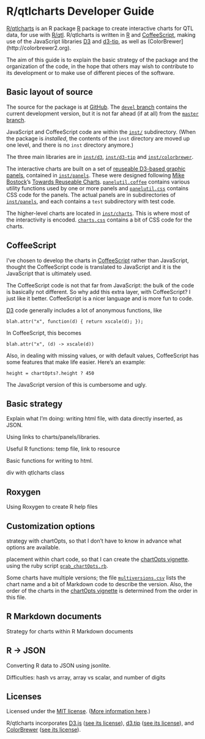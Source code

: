%\VignetteEngine{knitr::knitr}
%\VignetteIndexEntry{R/qtlcharts Developer Guide}

# R/qtlcharts Developer Guide

[R/qtlcharts](http://kbroman.github.io/qtlcharts) is an R package 
[R](http://www.r-project.org) package to create interactive charts for
QTL data, for use with [R/qtl](http://www.rqtl.org). 
R/qtlcharts is written in
[R](http://www.r-project.org) and
[CoffeeScript](http://coffeescript.org), making use of the JavaScript
libraries [D3](http://d3js.org) and
[d3-tip](https://github.com/caged/d3-tip), as well as
(ColorBrewer](http://colorbrewer2.org).

The aim of this guide is to explain the basic strategy of the package
and the organization of the code, in the hope that others may wish to
contribute to its development or to make use of different pieces of
the software.

## Basic layout of source

The source for the package is at
[GitHub](http://github.com/kbroman/qtlcharts).  The
[`devel` branch](https://github.com/kbroman/qtlcharts/tree/devel)
contains the current development version, but it is not far ahead (if
at all) from the
[`master` branch](https://github.com/kbroman/qtlcharts/tree/master).

JavaScript and CoffeeScript code are within the
[`inst/`](https://github.com/kbroman/qtlcharts/tree/master/inst)
subdirectory. (When the package is _installed_, the contents of the
`inst` directory are moved up one level, and there is no `inst`
directory anymore.)

The three main libraries are in
[`inst/d3`](https://github.com/kbroman/qtlcharts/tree/master/inst/d3),
[`inst/d3-tip`](https://github.com/kbroman/qtlcharts/tree/master/inst/d3-tip)
and
[`inst/colorbrewer`](https://github.com/kbroman/qtlcharts/tree/master/inst/colorbrewer).

The interactive charts are built on a set of
[reuseable D3-based graphic panels](http://kbroman.github.io/qtlcharts/pages/panels.html),
contained in
[`inst/panels`](https://github.com/kbroman/qtlcharts/tree/master/inst/panels).
These were designed following
[Mike Bostock](http://bost.ocks.org/mike)'s
[Towards Reuseable Charts](http://bost.ocks.org/mike/chart/).
[`panelutil.coffee`](https://github.com/kbroman/qtlcharts/tree/master/inst/panels/panelutil.coffee)
contains various utility functions used by one or more panels and
[`panelutil.css`](https://github.com/kbroman/qtlcharts/tree/master/inst/panels/panelutil.css)
contains CSS code for the panels. The actual panels are in
subdirectories of
[`inst/panels`](https://github.com/kbroman/qtlcharts/tree/master/inst/panels),
and each contains a `test` subdirectory with test code.

The higher-level charts are located in
[`inst/charts`](https://github.com/kbroman/qtlcharts/tree/master/inst/charts). 
This is where most of the interactivity is encoded.
[`charts.css`](https://github.com/kbroman/qtlcharts/blob/master/inst/charts/charts.css)
contains a bit of CSS code for the charts.


## CoffeeScript

I've chosen to develop the charts in
[CoffeeScript](http://coffeescript.org) rather than JavaScript,
thought the CoffeeScript code is translated to JavaScript and it is
the JavaScript that is ultimately used.

The CoffeeScript code is not that far from JavaScript: the bulk of the
code is basically not different. So why add this extra layer, with
CoffeeScript? I just like it better. CoffeeScript is a nicer language
and is more fun to code.

[D3](http://d3js.org) code generally includes a lot of anonymous
functions, like 

    blah.attr("x", function(d) { return xscale(d); });
    
In CoffeeScript, this becomes

    blah.attr("x", (d) -> xscale(d))

Also, in dealing with missing values, or with default values,
CoffeeScript has some features that make life easier. Here's an
example:
 
    height = chartOpts?.height ? 450

The JavaScript version of this is cumbersome and ugly.


## Basic strategy

Explain what I'm doing: writing html file, with data directly
inserted, as JSON. 

Using links to charts/panels/libraries.

Useful R functions: temp file, link to resource

Basic functions for writing to html.

div with qtlcharts class

## Roxygen

Using Roxygen to create R help files

## Customization options

strategy with chartOpts, so that I don't have to know in advance what
options are available.

placement within chart code, so that I can create the 
[chartOpts vignette](http://kbroman.github.io/qtlcharts/assets/vignettes/chartOpts.html).
using the ruby script
[`grab_chartOpts.rb`](https://github.com/kbroman/qtlcharts/blob/master/vignettes/chartOpts/grab_chartOpts.rb).

Some charts have multiple versions; the file [`multiversions.csv`](https://github.com/kbroman/qtlcharts/blob/master/vignettes/chartOpts/multiversions.csv)
lists the chart name and a bit of Markdown code to describe the
version. Also, the order of the charts in the
[chartOpts vignette](http://kbroman.github.io/qtlcharts/assets/vignettes/chartOpts.html)
is determined from the order in this file.



## R Markdown documents

Strategy for charts within R Markdown documents



## R &rarr; JSON

Converting R data to JSON using jsonlite.

Difficulties: hash vs array, array vs scalar, and number of digits 


## Licenses

Licensed under the
[MIT license](LICENSE). ([More information here](http://en.wikipedia.org/wiki/MIT_License).)

R/qtlcharts incorporates [D3.js](http://d3js.org)
([see its license](https://github.com/kbroman/qtlcharts/blob/master/inst/d3/LICENSE)),
[d3.tip](http://github.com/Caged/d3-tip)
([see its license](https://github.com/kbroman/qtlcharts/blob/master/inst/d3-tip/LICENSE)),
and [ColorBrewer](http://colorbrewer2.org)
([see its license](https://github.com/kbroman/qtlcharts/blob/master/inst/colorbrewer/LICENSE)).


<!-- the following to make it look nicer -->
<link href="http://kbroman.github.io/qtlcharts/assets/vignettes/markdown_modified.css" rel="stylesheet"></link>
<link href="http://kbroman.github.io/qtlcharts/assets/vignettes/vignette.css" rel="stylesheet"></link>
